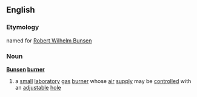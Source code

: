 ==English==
===Etymology===
named for [[Bunsen|Robert Wilhelm Bunsen]]
===Noun===
{{wikipedia}}
'''[[Bunsen]] [[burner]]'''
# a [[small]] [[laboratory]] [[gas]] [[burner]] whose [[air]] [[supply]] may be [[controlled]] with an [[adjustable]] [[hole]]